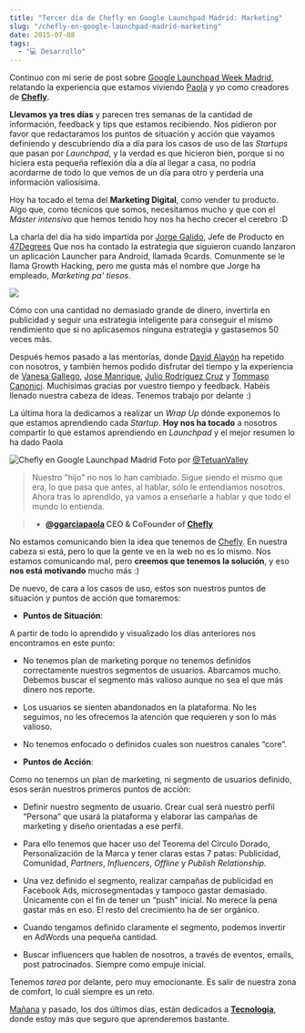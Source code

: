 ```yaml
---
title: "Tercer día de Chefly en Google Launchpad Madrid: Marketing"
slug: "/chefly-en-google-launchpad-madrid-marketing"
date: 2015-07-08
tags:
  - "💻 Desarrollo"
---
```

Continuo con mi serie de post sobre [Google Launchpad Week Madrid](/google-launchpad-week-dia-1-producto/), relatando la experiencia que estamos viviendo [Paola](http://twitter.com/ggarciapaola) y yo como creadores de **[Chefly](https:/chefly.es)**.

**Llevamos ya tres días** y parecen tres semanas de la cantidad de información, feedback y tips que estamos recibiendo. Nos pidieron por favor que redactaramos los puntos de situación y acción que vayamos definiendo y descubriendo día a día para los casos de uso de las *Startups* que pasan por *Launchpad*, y la verdad es que hicieron bien, porque si no hiciera esta pequeña reflexión día a día al llegar a casa, no podría acordarme de todo lo que vemos de un día para otro y perdería una información valiosísima.

Hoy ha tocado el tema del **Marketing Digital**, como vender tu producto. Algo que, como técnicos que somos, necesitamos mucho y que con el *Máster intensivo* que hemos tenido hoy nos ha hecho crecer el cerebro :D

La charla del día ha sido impartida por [Jorge Galido](http://twitter.com/Jorge__Galindo), Jefe de Producto en [47Degrees](http://www.47deg.com/) Que nos ha contado la estrategia que siguieron cuando lanzaron un aplicación Launcher para Android, llamada 9cards. Comunmente se le llama Growth Hacking, pero me gusta más el nombre que Jorge ha empleado,  *Marketing pa' tiesos*.

![](./IMG_20150708_102933.jpg)

Cómo con una cantidad no demasiado grande de dinero, invertirla en publicidad y seguir una estrategia inteligente para conseguir el mismo rendimiento que si no aplicasemos ninguna estrategia y gastasemos 50 veces más. 

Después hemos pasado a las mentorías, donde [David Alayón](https://twitter.com/DavidAlayon) ha repetido con nosotros, y también hemos podido disfrutar del tiempo y la experiencia de [Vanesa Gallego](https://twitter.com/vanesagm), [Jose Manrique](https://twitter.com/jsmanrique), [Julio Rodríguez Cruz](https://twitter.com/thisjrodriguez) y [Tommaso Canonici](https://twitter.com/tcanonici). Muchísimas gracias por vuestro tiempo y feedback. Habéis llenado nuestra cabeza de ideas. Tenemos trabajo por delante :)

La última hora la dedicamos a realizar un *Wrap Up* dónde exponemos lo que estamos aprendiendo cada *Startup*. **Hoy nos ha tocado** a nosotros compartir lo que estamos aprendiendo en *Launchpad* y el mejor resumen lo ha dado Paola

![Chefly en Google Launchpad Madrid](./CJZwmPWXAAAMSIG.jpg)
Foto por [@TetuanValley](http://twitter.com/tetuanvalley)

> Nuestro "hijo" no nos lo han cambiado. Sigue siendo el mismo que era, lo que pasa que antes, al hablar, sólo le entendíamos nosotros. 
Ahora tras lo aprendido, ya vamos a enseñarle a hablar y que todo el mundo lo entienda.

> - **[@ggarciapaola](http://twitter.com/ggarciapaola) CEO & CoFounder of [Chefly](http://chefly.co)**

No estamos comunicando bien la idea que tenemos de [Chefly](http://chefly.co). En nuestra cabeza si está, pero lo que la gente ve en la web no es lo mismo. Nos estamos comunicando mal, pero **creemos que tenemos la solución**, y eso **nos está motivando** mucho más :)

De nuevo, de cara a los casos de uso, estos son nuestros puntos de situación y puntos de acción que tomaremos:

* **Puntos de Situación**:

A partir de todo lo aprendido y visualizado los días anteriores nos encontramos en este punto:

- No tenemos plan de marketing porque no tenemos definidos correctamente nuestros segmentos de usuarios. Abarcamos mucho. Debemos buscar el segmento más valioso aunque no sea el que más dinero nos reporte.

- Los usuarios se sienten abandonados en la plataforma. No les seguimos, no les ofrecemos la atención que requieren y son lo más valioso.

- No tenemos enfocado o definidos cuales son nuestros canales “core”. 

* **Puntos de Acción**:

Como no tenemos un plan de marketing, ni segmento de usuarios definido, esos serán nuestros primeros puntos de acción:

- Definir nuestro segmento de usuario. Crear cual será nuestro perfil “Persona” que usará la plataforma y elaborar las campañas de marketing y diseño orientadas a ese perfil. 

- Para ello tenemos que hacer uso del Teorema del Círculo Dorado, Personalización de la Marca y tener claras estas 7 patas: Publicidad, Comunidad, *Partners*, *Influencers*, *Offline* y *Publish Relationship*.

- Una vez definido el segmento, realizar campañas de publicidad en Facebook Ads, microsegmentadas y tampoco gastar demasiado. Únicamente con el fin de tener un “push” inicial. No merece la pena gastar más en eso. El resto del crecimiento ha de ser orgánico.

- Cuando tengamos definido claramente el segmento, podemos invertir en AdWords una pequeña cantidad.

- Buscar influencers que hablen de nosotros, a través de eventos, emails, post patrocinados. Siempre como empuje inicial.

Tenemos *tarea* por delante, pero muy emocionante. Es salir de nuestra zona de comfort, lo cuál siempre es un reto. 

[Mañana](/google-launchpad-madrid-dia-4-tecnologia/) y pasado, los dos últimos días, están dedicados a [**Tecnología**](/google-launchpad-madrid-dia-4-tecnologia/), donde estoy más que seguro que aprenderemos bastante.


